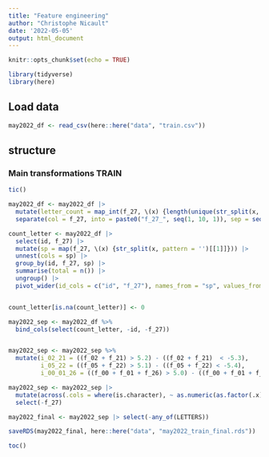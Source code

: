 ---
title: "Feature engineering"
author: "Christophe Nicault"
date: '2022-05-05'
output: html_document
---

```{r setup, include=FALSE}
knitr::opts_chunk$set(echo = TRUE)
```


```{r}
library(tidyverse)
library(here)
```

## Load data

```{r}
may2022_df <- read_csv(here::here("data", "train.csv"))
```

## structure

### Main transformations TRAIN

```{r}
tic()

may2022_df <- may2022_df |> 
  mutate(letter_count = map_int(f_27, \(x) {length(unique(str_split(x, pattern = '')[[1]]))})) |> 
  separate(col = f_27, into = paste0("f_27_", seq(1, 10, 1)), sep = seq(1,10,1), remove = FALSE)

count_letter <- may2022_df |> 
  select(id, f_27) |> 
  mutate(sp = map(f_27, \(x) {str_split(x, pattern = '')[[1]]})) |> 
  unnest(cols = sp) |> 
  group_by(id, f_27, sp) |> 
  summarise(total = n()) |> 
  ungroup() |> 
  pivot_wider(id_cols = c("id", "f_27"), names_from = "sp", values_from = "total")


count_letter[is.na(count_letter)] <- 0

may2022_sep <- may2022_df %>%
  bind_cols(select(count_letter, -id, -f_27))


may2022_sep <- may2022_sep %>%
  mutate(i_02_21 = ((f_02 + f_21) > 5.2) - ((f_02 + f_21)  < -5.3),
         i_05_22 = ((f_05 + f_22) > 5.1) - ((f_05 + f_22) < -5.4),
         i_00_01_26 = ((f_00 + f_01 + f_26) > 5.0) - ((f_00 + f_01 + f_26) < -5.0))

may2022_sep <- may2022_sep |> 
  mutate(across(.cols = where(is.character), ~ as.numeric(as.factor(.x)))) %>%
  select(-f_27)

may2022_final <- may2022_sep |> select(-any_of(LETTERS))

saveRDS(may2022_final, here::here("data", "may2022_train_final.rds"))

toc()
```
